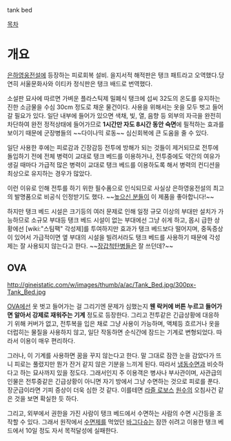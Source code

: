 tank bed

[[목차]]
= 개요 =
[[은하영웅전설]]에 등장하는 피로회복 설비. 을지서적 해적판은 탱크 패트라고 오역했다.당연히 서울문화사와 이티카 정식판은 탱크 배드로 번역했다.

소설판 묘사에 따르면 가벼운 플라스틱제 밀폐식 탱크에 섭씨 32도의 온도를 유지하는 진한 소금물을 수심 30cm 정도로 채운 물건이다. 사용을 위해서는 옷을 모두 벗고 들어갈 필요가 있다. 일단 내부에 들어가 있으면 색채, 빛, 열, 음향 등 외부의 자극을 완전히 차단하여 완전 정적상태에 들어가므로 '''1시간만 자도 8시간 동안 숙면'''에 필적하는 효과를 보이기 때문에 군장병들의 ~~다이나믹 로동~~ 심신회복에 큰 도움을 줄 수 있다.

일단 사용한 후에는 피로감과 긴장감등 전투에 방해가 되는 것들이 제거되므로 전투에 돌입하기 전에 전체 병력이 교대로 탱크 베드를 이용하거나, 전투중에도 약간의 여유가 생길 때마다 가급적 많은 병력이 교대로 탱크 베드를 이용하도록 해서 병력의 컨디션을 최상으로 유지하는 경우가 많았다.

이런 이유로 인해 전투를 하기 위한 필수품으로 인식되므로 사실상 은하영웅전설의 최고의 발명품으로 비공식 인정받기도 했다. ~~[[높으신 분들]]이 이 제품을 좋아합니다!~~

하지만 탱크 베드 시설은 크기등의 여러 문제로 인해 일정 규모 이상의 부대만 설치가 가능하므로 소규모 부대등 탱크 베드 시설이 없는 부대에선 그냥 쉬게 하고, 몹시 급한 상황에선 [wiki:"스팀팩" 각성제]를 투여하지만 효과가 탱크 베드보다 떨어지며, 중독증상이 있어서 가급적이면 옆 부대의 시설을 빌려서라도 탱크 베드를 사용하기 때문에 각성제는 잘 사용되지 않는다고 한다. ~~[[장갑척탄병]]들은 잘 쓰던데?~~

== OVA ==
http://gineistatic.com/w/images/thumb/a/ac/Tank_Bed.jpg/300px-Tank_Bed.jpg

[[OVA]]에선 옷 벗고 들어가는 걸 그리기엔 문제가 심했는지 '''웬 락커에 버튼 누르고 들어가면 알아서 강제로 재워주는 기계''' 정도로 등장한다. 그리고 전투같은 긴급상황에 대응하기 위해 커버가 없고, 전투복을 입은 채로 그냥 사용이 가능하며, 액체등 흐르거나 옷을 더럽히는 물질을 사용하지 않고, 일단 작동하면 순식간에 잠드는 기계로 변형되었다. 따라서 이용이 매우 편리하다.

그러나, 이 기계를 사용하면 꿈을 꾸지 않는다고 한다. 말 그대로 잠깐 눈을 감았다가 뜨니 피로는 풀렸지만 뭔가 잔거 같지 않은 기분을 느끼게 된다. 따라서 [[냉동수면]]과 비슷하다고 하는 묘사까지 있을 정도다. 그래서인지 주 이용객은 병사나 부사관이며, 사관급의 인물은 전투중같은 긴급상황이 아니면 자기 방에서 그냥 수면하는 것으로 피로를 푼다. 장군급이라면 기피 증상이 더욱 심한 것 같다. 이를테면 [[라즐 로보스]] [[원수]]의 오침사건 같은 것을 보면 확실한 듯 하다.

그리고, 외부에서 권한을 가진 사람이 탱크 베드에서 수면하는 사람의 수면 시간등을 조작할 수 있다. 그래서 원작에서 [[수면제]]를 먹었던 [[바그다슈]]는 잠깐 쉬려고 이용한 탱크 베드에서 10일 정도 자서 목적달성에 실패한다.
